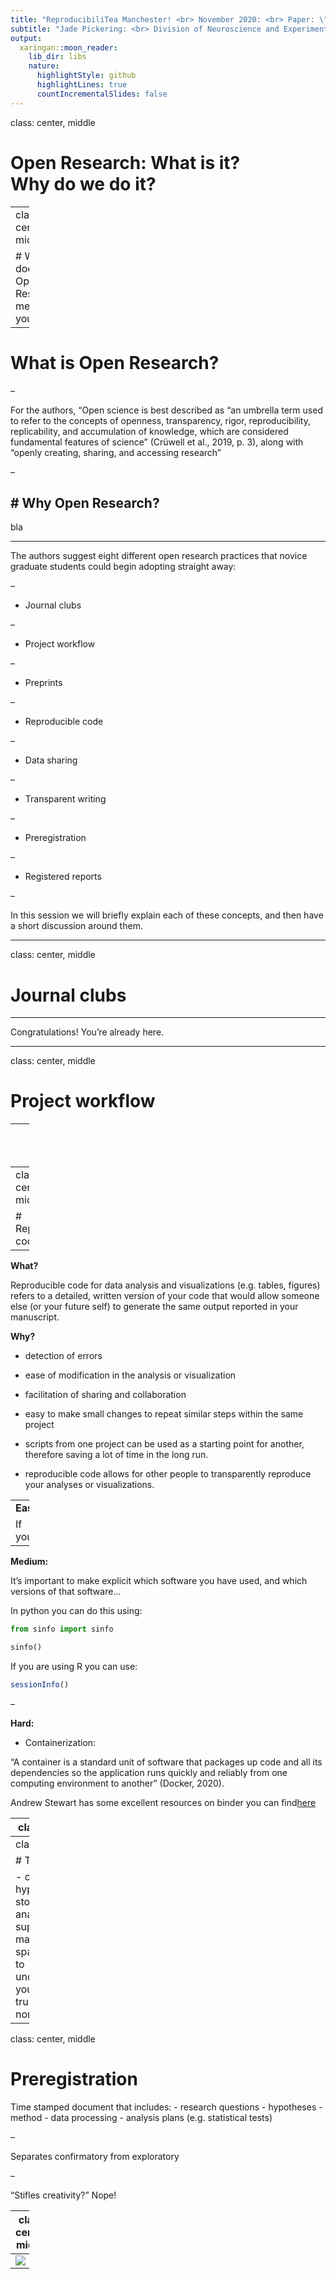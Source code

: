 ```yaml
---
title: "ReproducibiliTea Manchester! <br> November 2020: <br> Paper: \"Easing Into Open Science: A Guide for Graduate Students and Their Advisors \" <br> by Ummul-Kiram Kathawalla, Priya Silverstein, and Moin Syed"
subtitle: "Jade Pickering: <br> Division of Neuroscience and Experimental Psychology <br> Nathan Khadaroo-McCheyne: <br> Centre for Data Analytics and Society"
output:
  xaringan::moon_reader:
    lib_dir: libs
    nature:
      highlightStyle: github
      highlightLines: true
      countIncrementalSlides: false
---
```

class: center, middle

# Open Research: What is it? <br> Why do we do it?

---
class: center, middle

# What does Open Research mean to you?

---

# What is Open Research?

--

For the authors, "Open science is best described as “an umbrella term used to refer to the concepts of openness, transparency, rigor, reproducibility, replicability, and accumulation of knowledge, which are considered fundamental features of science” (Crüwell et al., 2019, p. 3), along with “openly creating, sharing, and accessing research”

--

# Why Open Research?
--

bla

---


The authors suggest eight different open research practices that novice graduate students could begin adopting straight away: 

--

- Journal clubs

--

- Project workflow

--

- Preprints



--

- Reproducible code

--

- Data sharing

--

- Transparent writing

--

- Preregistration

--

- Registered reports

--

In this session we will briefly explain each of these concepts, and then have a short discussion around them.

---

class: center, middle

# Journal clubs

---

Congratulations! You're already here.

---

class: center, middle

# Project workflow


---
class: center, middle

# Preprints

- disseminate research as soon as it's finished
 - before submitting to a journal
 - during peer review
- allows feedback (informal peer review)
- compatible with most publishers' policies
 - can check with Sherpa Romeo (https://v2.sherpa.ac.uk/romeo/)
- update with a postprints (after peer review)
- where?
 - arXiv, bioRxiv, PsyArXiv etc


---
class: center, middle

# Reproducible code

---

**What?**

Reproducible code for data analysis and visualizations (e.g. tables, figures) refers
to a detailed, written version of your code that would allow someone else (or your future self) to generate the same output reported in your manuscript.

**Why?** 

- detection of errors

- ease of modification in the analysis or visualization

- facilitation of sharing and collaboration

- easy to make small changes to repeat similar steps within the same project

- scripts from one project can be used as a starting point for another, therefore saving a lot of time in the long run. 

- reproducible code allows for other people to transparently reproduce your analyses or
visualizations.

---
**Easy:**

If you 

--

**Medium:**

It's important to make explicit which software you have used, and which versions of that software...

In python you can do this using:

```python
from sinfo import sinfo

sinfo()

```

If you are using R you can use:

```r
sessionInfo()
```




--

**Hard:**

- Containerization:

"A container is a standard unit of software that packages up code and all its dependencies so the application runs quickly and reliably from one computing environment to another" (Docker, 2020).

Andrew Stewart has some excellent resources on binder you can find[here](https://ajstewartlang.github.io/23_introduction_to_binder/knitted_workshop/23_introduction_to_binder.html)


---
class: center, middle

# Data sharing


---
class: center, middle

# Transparent writing

- openness
- detail
 - hypotheses
 - stopping rules
 - analysis
- can go in supplementary materials if short on space
- allows others to understand/reproduce your work
- increases trust in your results
- normalises mistakes!

---
class: center, middle

# Preregistration

Time stamped document that includes:
- research questions
- hypotheses
- method
- data processing
- analysis plans (e.g. statistical tests)

--

Separates confirmatory from exploratory

--

"Stifles creativity?" Nope!

---
class: center, middle

# Registered reports

---
![](registered_reports.width-800.png)
---